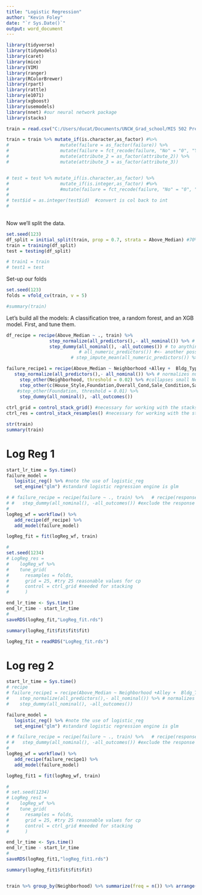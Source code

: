 ---
title: "Logistic Regression"
author: "Kevin Foley"
date: "`r Sys.Date()`"
output: word_document
---

```{r 2. Library, include=FALSE}
library(tidyverse)
library(tidymodels)
library(caret)
library(mice)
library(VIM)
library(ranger)
library(RColorBrewer)
library(rpart)
library(rattle)
library(e1071)
library(xgboost)
library(usemodels)
library(nnet) #our neural network package
library(stacks)
```

```{r 3. read file and clean the data}

train = read.csv("C:/Users/ducat/Documents/UNCW_Grad_school/MIS 502 Predictive Analytics/Final Project2/Stacked Final individual pieces/ames_student-1.csv")

train = train %>% mutate_if(is.character,as_factor) #%>% 
#                   mutate(failure = as_factor(failure)) %>% 
#                   mutate(failure = fct_recode(failure, "No" = "0", "Yes" = "1" )) %>% 
#                   mutate(attribute_2 = as_factor(attribute_2)) %>% 
#                   mutate(attribute_3 = as_factor(attribute_3)) 


# test = test %>% mutate_if(is.character,as_factor) %>% 
#                   mutate_if(is.integer,as_factor) #%>% 
#                   #mutate(failure = fct_recode(failure, "No" = "0", "Yes" = "1" )) 
#                   
# test$id = as.integer(test$id)  #convert is col back to int
#  
 
```

Now we'll split the data.   
```{r 5. solit seed and split}
set.seed(123) 
df_split = initial_split(train, prop = 0.7, strata = Above_Median) #70% in training
train = training(df_split)
test = testing(df_split)

# train1 = train
# test1 = test
```

Set-up our folds
```{r  6. set up folds}
set.seed(123)
folds = vfold_cv(train, v = 5)

#summary(train)
```

Let's build all the models: A classification tree, a random forest, and an XGB model. First, and tune them.    
```{r 7. build recipes}

df_recipe = recipe(Above_Median ~ ., train) %>%  
                step_normalize(all_predictors(),- all_nominal()) %>% # normalizes numeric predictors, not needed for categorical
                step_dummy(all_nominal(), -all_outcomes()) # to anything that is nominal(), but not the response
                           # all_numeric_predictors()) #<- another possible
                        # step_impute_mean(all_numeric_predictors()) %>%

failure_recipe1 = recipe(Above_Median ~ Neighborhood +Alley +  Bldg_Type + House_Style +Overall_Cond + Foundation + Bsmt_Exposure + Full_Bath + Half_Bath + TotRms_AbvGrd + Fireplaces + Garage_Type + Garage_Cars +  Screen_Porch + Total_Bsmt_SF + Bsmt_Full_Bath+Sale_Type+Sale_Condition+Misc_Feature, train) %>%
   step_normalize(all_predictors(),- all_nominal()) %>% # normalizes numeric predictors, not needed for categorical
     step_other(Neighborhood, threshold = 0.02) %>% #collapses small Neighborhoods into an "Other" group
     step_other(c(House_Style,Foundation,Overall_Cond,Sale_Condition,Sale_Type),threshold = 0.05 ) %>% 
    #step_other(Foundation, threshold = 0.01) %>% 
     step_dummy(all_nominal(), -all_outcomes()) 
                       
ctrl_grid = control_stack_grid() #necessary for working with the stacks package
ctrl_res = control_stack_resamples() #necessary for working with the stacks package
```

```{r   str and summary, include =FALSE}
str(train)
summary(train)
```

# Log Reg 1
```{r 8. build the logistic regression model and summary, eval=TRUE, include =FALSE}
start_lr_time = Sys.time()
failure_model =
   logistic_reg() %>% #note the use of logistic_reg
   set_engine("glm") #standard logistic regression engine is glm

# # failure_recipe = recipe(failure ~ ., train) %>%   # recipe(response(y)~ predictors(x1+x2), df)
# #   step_dummy(all_nominal(), -all_outcomes()) #exclude the response variable from being dummy converted
#
logReg_wf = workflow() %>%
   add_recipe(df_recipe) %>%
   add_model(failure_model)

logReg_fit = fit(logReg_wf, train)

#
set.seed(1234)
# LogReg_res = 
#    logReg_wf %>% 
#    tune_grid(
#      resamples = folds,
#      grid = 25, #try 25 reasonable values for cp
#      control = ctrl_grid #needed for stacking
#      )

end_lr_time <- Sys.time()
end_lr_time - start_lr_time
#
saveRDS(logReg_fit,"LogReg_fit.rds")

summary(logReg_fit$fit$fit$fit)


```

```{r}
logReg_fit = readRDS("LogReg_fit.rds")
```


# Log reg 2
```{r}
start_lr_time = Sys.time()
# recipe
# failure_recipe1 = recipe(Above_Median ~ Neighborhood +Alley +  Bldg_Type + House_Style +Overall_Cond + Foundation + Bsmt_Exposure + Full_Bath + Half_Bath + TotRms_AbvGrd + Fireplaces + Garage_Type + Garage_Cars +  Screen_Porch + Total_Bsmt_SF + Bsmt_Full_Bath+Sale_Type+Sale_Condition+Misc_Feature, train) %>%  
#    step_normalize(all_predictors(),- all_nominal()) %>% # normalizes numeric predictors, not needed for categorical
#    step_dummy(all_nominal(), -all_outcomes())

failure_model =
   logistic_reg() %>% #note the use of logistic_reg
   set_engine("glm") #standard logistic regression engine is glm

# # failure_recipe = recipe(failure ~ ., train) %>%   # recipe(response(y)~ predictors(x1+x2), df)
# #   step_dummy(all_nominal(), -all_outcomes()) #exclude the response variable from being dummy converted
#
logReg_wf = workflow() %>%
   add_recipe(failure_recipe1) %>%
   add_model(failure_model)

logReg_fit1 = fit(logReg_wf, train)

#
# set.seed(1234)
# LogReg_res1 = 
#    logReg_wf %>% 
#    tune_grid(
#      resamples = folds,
#      grid = 25, #try 25 reasonable values for cp
#      control = ctrl_grid #needed for stacking
#      )

end_lr_time <- Sys.time()
end_lr_time - start_lr_time
#
saveRDS(logReg_fit1,"logReg_fit1.rds")

summary(logReg_fit1$fit$fit$fit)



```
```{r statistics visuals, include =TRUE}

train %>% group_by(Neighborhood) %>% summarize(freq = n()) %>% arrange(desc(freq))

```

